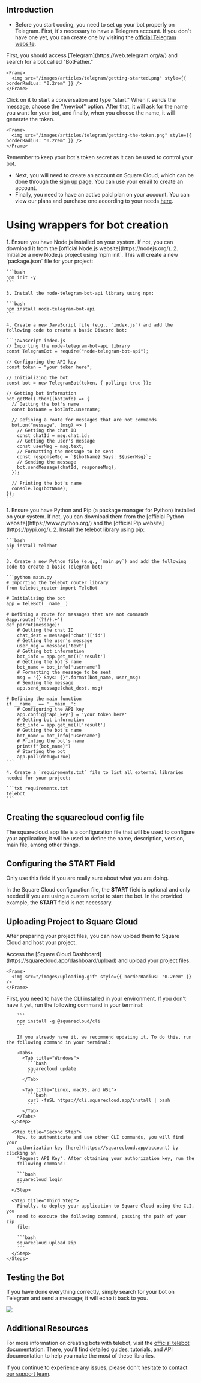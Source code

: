 ## Introduction

- Before you start coding, you need to set up your bot properly on Telegram. First, it's necessary to have a Telegram account. If you don't have one yet, you can create one by visiting the [official Telegram website](https://telegram.org/).

<AccordionGroup>
  <Accordion title="Getting Started" icon="rocket" iconType="solid">
    First, you should access [Telegram](https://web.telegram.org/a/) and search for a bot called "BotFather."

    <Frame>
      <img src="/images/articles/telegram/getting-started.png" style={{ borderRadius: "0.2rem" }} />
    </Frame>
  </Accordion>

  <Accordion title="Getting the Token" icon="key" iconType="solid">
    Click on it to start a conversation and type "start." When it sends the message, choose the "/newbot" option. After that, it will ask for the name you want for your bot, and finally, when you choose the name, it will generate the token.

    <Frame>
      <img src="/images/articles/telegram/getting-the-token.png" style={{ borderRadius: "0.2rem" }} />
    </Frame>
  </Accordion>
</AccordionGroup>

<Warning>Remember to keep your bot's token secret as it can be used to control your bot.</Warning>

- Next, you will need to create an account on Square Cloud, which can be done through the [sign up page](https://squarecloud.app/signup). You can use your email to create an account.
- Finally, you need to have an active paid plan on your account. You can view our plans and purchase one according to your needs [here](https://squarecloud.app/plans).

# Using wrappers for bot creation

<Tabs>
  <Tab title="node-telegram-bot-api">
    1. Ensure you have Node.js installed on your system. If not, you can download it from the [official Node.js website](https://nodejs.org/).
    2. Initialize a new Node.js project using `npm init`. This will create a new `package.json` file for your project:

    ```bash
    npm init -y
    ```

    3. Install the node-telegram-bot-api library using npm:

    ```bash
    npm install node-telegram-bot-api
    ```

    4. Create a new JavaScript file (e.g., `index.js`) and add the following code to create a basic Discord bot:

    ```javascript index.js
    // Importing the node-telegram-bot-api library
    const TelegramBot = require("node-telegram-bot-api");

    // Configuring the API key
    const token = "your token here";

    // Initializing the bot
    const bot = new TelegramBot(token, { polling: true });

    // Getting bot information
    bot.getMe().then((botInfo) => {
      // Getting the bot's name
      const botName = botInfo.username;

      // Defining a route for messages that are not commands
      bot.on("message", (msg) => {
        // Getting the chat ID
        const chatId = msg.chat.id;
        // Getting the user's message
        const userMsg = msg.text;
        // Formatting the message to be sent
        const responseMsg = `${botName} Says: ${userMsg}`;
        // Sending the message
        bot.sendMessage(chatId, responseMsg);
      });

      // Printing the bot's name
      console.log(botName);
    });
    ```
  </Tab>

  <Tab title="telebot">
    1. Ensure you have Python and Pip (a package manager for Python) installed on your system. If not, you can download them from the [official Python website](https://www.python.org/) and the [official Pip website](https://pypi.org/).
    2. Install the telebot library using pip:

    ```bash
    pip install telebot
    ```

    3. Create a new Python file (e.g., `main.py`) and add the following code to create a basic Telegram bot:

    ```python main.py
    # Importing the telebot_router library
    from telebot_router import TeleBot

    # Initializing the bot
    app = TeleBot(__name__)

    # Defining a route for messages that are not commands
    @app.route('(?!/).+')
    def parrot(message):
        # Getting the chat ID
        chat_dest = message['chat']['id']
        # Getting the user's message
        user_msg = message['text']
        # Getting bot information
        bot_info = app.get_me()['result']
        # Getting the bot's name
        bot_name = bot_info['username']
        # Formatting the message to be sent
        msg = "{} Says: {}".format(bot_name, user_msg)
        # Sending the message
        app.send_message(chat_dest, msg)
        
    # Defining the main function
    if __name__ == '__main__':
        # Configuring the API key
        app.config['api_key'] = 'your token here'
        # Getting bot information
        bot_info = app.get_me()['result']
        # Getting the bot's name
        bot_name = bot_info['username']
        # Printing the bot's name
        print(f"{bot_name}") 
        # Starting the bot
        app.poll(debug=True)
    ```

    4. Create a `requirements.txt` file to list all external libraries needed for your project:

    ```txt requirements.txt
    telebot
    ```
  </Tab>
</Tabs>

## Creating the squarecloud config file

<Card title="Learn about: how to make the configuration file for Square Cloud." icon="link" href="https://docs.squarecloud.app/getting-started/config-file">
  The squarecloud.app file is a configuration file that will be used to configure your application; it will be used to define the name, description, version, main file, among other things.
</Card>

## Configuring the START Field

<Warning>Only use this field if you are really sure about what you are doing.</Warning>

In the Square Cloud configuration file, the **START** field is optional and only needed if you are using a custom script to start the bot. In the provided example, the **START** field is not necessary.

## Uploading Project to Square Cloud

After preparing your project files, you can now upload them to Square Cloud and host your project.

<Tabs>
  <Tab title="Dashboard Upload">
    Access the [Square Cloud
    Dashboard](https://squarecloud.app/dashboard/upload) and upload your project
    files.

    <Frame>
      <img src="/images/uploading.gif" style={{ borderRadius: "0.2rem" }} />
    </Frame>
  </Tab>

  <Tab title="CLI Upload">
    <Steps>
      <Step title="First Step">
        First, you need to have the CLI installed in your environment. If you
        don't have it yet, run the following command in your terminal:

        ```
        npm install -g @squarecloud/cli
        ```

        If you already have it, we recommend updating it. To do this, run the following command in your terminal:

        <Tabs>
          <Tab title="Windows">
            ```bash
            squarecloud update
            ```
          </Tab>

          <Tab title="Linux, macOS, and WSL">
            ```bash
            curl -fsSL https://cli.squarecloud.app/install | bash
            ```
          </Tab>
        </Tabs>
      </Step>

      <Step title="Second Step">
        Now, to authenticate and use other CLI commands, you will find your
        authorization key [here](https://squarecloud.app/account) by clicking on
        "Request API Key". After obtaining your authorization key, run the
        following command:

        ```bash
        squarecloud login
        ```
      </Step>

      <Step title="Third Step">
        Finally, to deploy your application to Square Cloud using the CLI, you
        need to execute the following command, passing the path of your zip
        file:

        ```bash
        squarecloud upload zip
        ```
      </Step>
    </Steps>
  </Tab>
</Tabs>

## Testing the Bot

If you have done everything correctly, simply search for your bot on Telegram and send a message; it will echo it back to you.

<Frame>
  <img src="/images/articles/telegram/testing-bot.png" style={{ borderRadius: "0.2rem" }} />
</Frame>

## Additional Resources

For more information on creating bots with telebot, visit the [official telebot documentation](https://pypi.org/project/telebot/). There, you'll find detailed guides, tutorials, and API documentation to help you make the most of these libraries.

If you continue to experience any issues, please don't hesitate to [contact our support team](/company/support).
